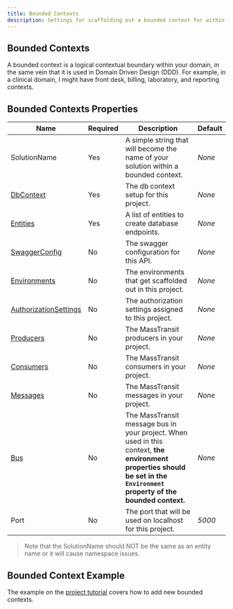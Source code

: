 ```yaml
---
title: Bounded Contexts
description: Settings for scaffolding out a bounded context for within your domain project.
---
```


## Bounded Contexts
A bounded context is a logical contextual boundary within your domain, in the same vein that it is used in Domain Driven Design (DDD). For example, in
a clinical domain, I might have front desk, billing, laboratory, and reporting contexts.

## Bounded Contexts Properties

| Name       | Required | Description                                                         | Default                          |
| ---------- | -------- | ------------------------------------------------------------------- | -------------------------------- |
| SolutionName    | Yes      | A simple string that will become the name of your solution within a bounded context. | *None*   |
| [DbContext](/docs/db-context)       | Yes      | The db context setup for this project. | *None*   |
| [Entities](/docs/entities)        | Yes      | A list of entities to create database endpoints. | *None*   |
| [SwaggerConfig](/docs/swagger)   | No      | The swagger configuration for this API. | *None*   |
| [Environments](/docs/multiple-environments)    | No      | The environments that get scaffolded out in this project. | *None*   |
| [AuthorizationSettings](/docs/authorization-settings)    | No      | The authorization settings assigned to this project. | *None*   |
| [Producers](/docs/producer-template)    | No      | The MassTransit producers in your project. | *None*   |
| [Consumers](/docs/consumer-template)    | No      | The MassTransit consumers in your project. | *None*   |
| [Messages](/docs/messages-template)    | No      | The MassTransit messages in your project. | *None*   |
| [Bus](/docs/bus-template)    | No      | The MassTransit message bus in your project. When used in this context, **the environment properties should be set in the `Environment` property of the bounded context.**   | *None*   |
| Port    | No      | The port that will be used on localhost for this project. | *5000*   |


> Note that the SolutionName should NOT be the same as an entity name or it will cause namespace issues.


## Bounded Context Example
The example on the [project tutorial](/docs/tutorial#adding-a-new-bounded-context) covers how to add new bounded contexts.